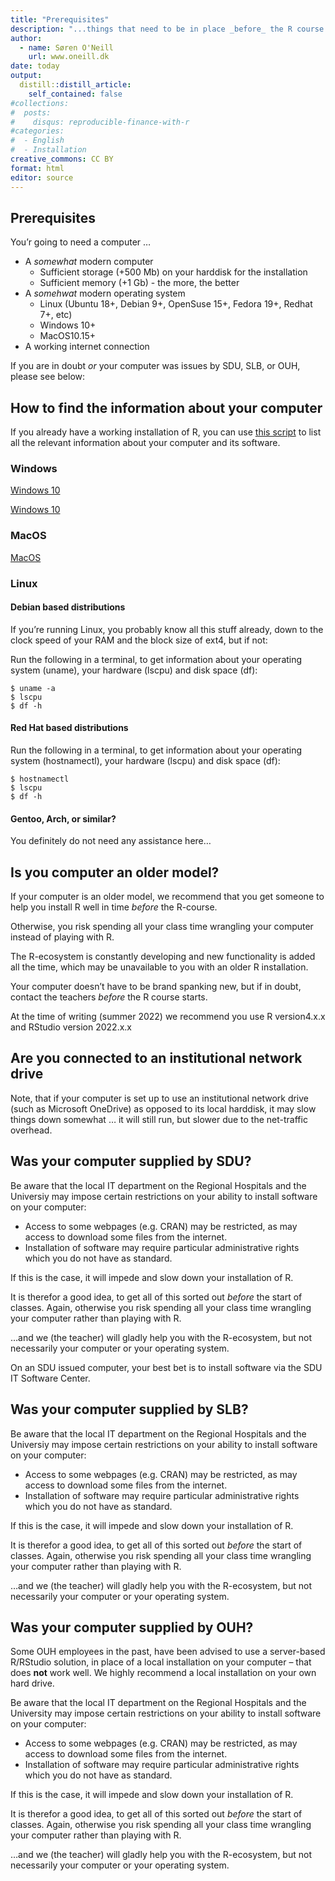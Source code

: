```yaml
---
title: "Prerequisites"
description: "...things that need to be in place _before_ the R course."
author:
  - name: Søren O'Neill
    url: www.oneill.dk
date: today
output:
  distill::distill_article:
    self_contained: false
#collections:
#  posts:
#    disqus: reproducible-finance-with-r
#categories:
#  - English
#  - Installation
creative_commons: CC BY
format: html
editor: source
---
```


## Prerequisites

You'r going to need a computer ...

-   A *somewhat* modern computer
    -   Sufficient storage (+500 Mb) on your harddisk for the installation
    -   Sufficient memory (+1 Gb) - the more, the better
-   A *somehwat* modern operating system
    -   Linux (Ubuntu 18+, Debian 9+, OpenSuse 15+, Fedora 19+, Redhat 7+, etc)
    -   Windows 10+
    -   MacOS10.15+
-   A working internet connection

If you are in doubt _or_ your computer was issues by SDU, SLB, or OUH, please see below:

:::{.callout-note collapse=true}

## How to find the information about your computer

If you already have a working installation of R, you can use [this script](installation_check_en.qmd)  to list all the relevant information about your computer and its software.

::: panel-tabset
### Windows

[Windows 10](https://support.microsoft.com/en-us/windows/view-your-system-info-a965a8f2-0773-1d65-472a-1e747c9ebe00)

[Windows 10](https://youtu.be/5SXXGHKJ8I4)

### MacOS

[MacOS](https://support.apple.com/guide/mac-help/get-system-information-about-your-mac-syspr35536/mac)

### Linux

#### Debian based distributions

If you're running Linux, you probably know all this stuff already, down to the clock speed of your RAM and the block size of ext4, but if not:

Run the following in a terminal, to get information about your operating system (uname), your hardware (lscpu) and disk space (df):

```
$ uname -a
$ lscpu
$ df -h
```

#### Red Hat based distributions

Run the following in a terminal, to get information about your operating system (hostnamectl), your hardware (lscpu) and disk space (df):

```{} 
$ hostnamectl
$ lscpu
$ df -h

```

#### Gentoo, Arch, or similar?

You definitely do not need any assistance here...

:::

:::

::: {.callout-important  collapse="true"}
## Is you computer an older model?

If your computer is an older model, we recommend that you get someone to help you install R well in time _before_ the R-course.

Otherwise, you risk spending all your class time wrangling your computer instead of playing with R.

The R-ecosystem is constantly developing and new functionality is added all the time, which may be unavailable to you with an older R installation.

Your computer doesn't have to be brand spanking new, but if in doubt, contact the teachers _before_ the R course starts.

At the time of writing (summer 2022) we recommend you use R version4.x.x and RStudio version 2022.x.x

:::

::: {.callout-important  collapse="true"}
## Are you connected to an institutional network drive

Note, that if your computer is set up to use an institutional network drive (such as Microsoft OneDrive) as opposed to its local harddisk, it may slow things down somewhat ... it will still run, but slower due to the net-traffic overhead.

:::

::: {.callout-important  collapse="true"}
## Was your computer supplied by SDU?

Be aware that the local IT department on the Regional Hospitals and the Universiy may impose certain restrictions on your ability to install software on your computer:

-   Access to some webpages (e.g. CRAN) may be restricted, as may access to download some files from the internet.
-   Installation of software may require particular administrative rights which you do not have as standard.

If this is the case, it will impede and slow down your installation of R.

It is therefor a good idea, to get all of this sorted out _before_ the start of classes. Again, otherwise you risk spending all your class time wrangling your computer rather than playing with R.

...and we (the teacher) will gladly help you with the R-ecosystem, but not necessarily your computer or your operating system.

On an SDU issued computer, your best bet is to install software via the SDU IT Software Center.

:::

::: {.callout-important  collapse="true"}

## Was your computer supplied by SLB?

Be aware that the local IT department on the Regional Hospitals and the Universiy may impose certain restrictions on your ability to install software on your computer:

-   Access to some webpages (e.g. CRAN) may be restricted, as may access to download some files from the internet.
-   Installation of software may require particular administrative rights which you do not have as standard.

If this is the case, it will impede and slow down your installation of R.

It is therefor a good idea, to get all of this sorted out _before_ the start of classes. Again, otherwise you risk spending all your class time wrangling your computer rather than playing with R.

...and we (the teacher) will gladly help you with the R-ecosystem, but not necessarily your computer or your operating system.



:::

::: {.callout-important  collapse="true"}
## Was your computer supplied by OUH?

Some OUH employees in the past, have been advised to use a server-based R/RStudio solution, in place of a local installation on your computer -- that does **not** work well. We highly recommend a local installation on your own hard drive.

Be aware that the local IT department on the Regional Hospitals and the University may impose certain restrictions on your ability to install software on your computer:

-   Access to some webpages (e.g. CRAN) may be restricted, as may access to download some files from the internet.
-   Installation of software may require particular administrative rights which you do not have as standard.

If this is the case, it will impede and slow down your installation of R.

It is therefor a good idea, to get all of this sorted out _before_ the start of classes. Again, otherwise you risk spending all your class time wrangling your computer rather than playing with R.

...and we (the teacher) will gladly help you with the R-ecosystem, but not necessarily your computer or your operating system.

:::

<script src="https://giscus.app/client.js"
        data-repo="sorenoneill/r4phd"
        data-repo-id="R_kgDOJ9etDQ"
        data-category="Announcements"
        data-category-id="DIC_kwDOJ9etDc4CYApF"
        data-mapping="pathname"
        data-strict="0"
        data-reactions-enabled="0"
        data-emit-metadata="0"
        data-input-position="bottom"
        data-theme="cobalt"
        data-lang="en"
        crossorigin="anonymous"
        async>
</script>
